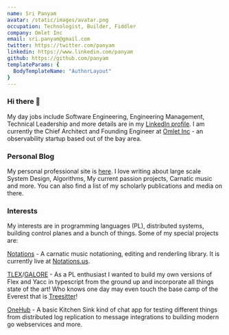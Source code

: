 ```yaml
---
name: Sri Panyam
avatar: /static/images/avatar.png
occupation: Technologist, Builder, Fiddler
company: Omlet Inc
email: sri.panyam@gmail.com
twitter: https://twitter.com/panyam
linkedin: https://www.linkedin.com/panyam
github: https://github.com/panyam
templateParams: {
  BodyTemplateName: "AuthorLayout"
}
---
```


### Hi there 👋

My day jobs include Software Engineering, Engineering Management, Technical Leadership and more details are in my [LinkedIn profile](https://linkedin.com/in/srirampanyam).  I am currently the Chief Architect and Founding Engineer at [Omlet Inc](https://omlet.co) - an observability startup based out of the bay area.

### Personal Blog

My personal professional site is [here](https://srirampanyam.com).  I love writing about large scale System Design, Algorithms, My current passion projects, Carnatic music and more.  You can also find a list of my scholarly publications and media on there.

### Interests

My interests are in programming languages (PL), distributed systems, building control planes and a bunch of things.  Some of my special projects are:

[Notations](https://github.com/panyam/notations) -  A carnatic music notationing, editing and renderling library.  It is currently live at [Notations.us](https://notations.us).

[TLEX](https://github.com/panyam/tlex)/[GALORE](https://github.com/panyam/galore) - As a PL enthusiast I wanted to build my own versions of Flex and Yacc in typescript from the ground up and incorporate all things state of the art!   Who knows one day may even touch the base camp of the Everest that is [Treesitter](https://tree-sitter.github.io/tree-sitter/)!

[OneHub](https://github.com/panyam/onehub) - A basic Kitchen Sink kind of chat app for testing different things from distributed log replication to message integrations to building modern go webservices and more.

